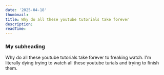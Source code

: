 ```yaml
---
date: '2025-04-18'
thumbnail:
title: Why do all these youtube tutorials take forever
description: 
readTime: 
---
```

### My subheading
Why do all these youtube tutorials take forever to freaking watch. I'm literally dying trying to watch all
these youtube turials and trying to finish them.